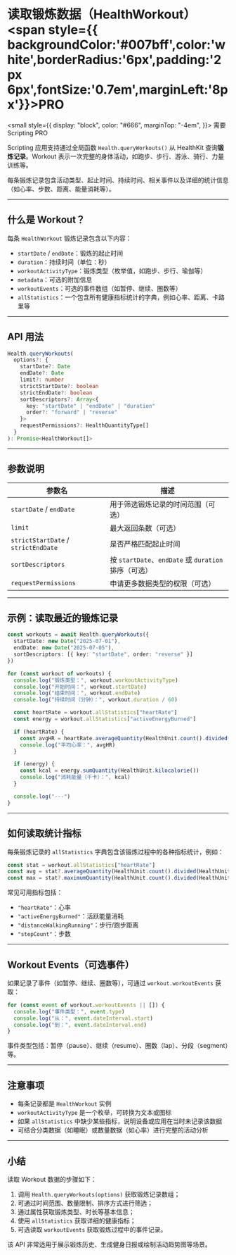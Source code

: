 # 读取锻炼数据（HealthWorkout） <span style={{ backgroundColor:'#007bff',color:'white',borderRadius:'6px',padding:'2px 6px',fontSize:'0.7em',marginLeft:'8px'}}>PRO</span>

<small
  style={{
    display: "block",
    color: "#666",
    marginTop: "-4em",
  }}>
  需要 Scripting PRO
</small>

Scripting 应用支持通过全局函数 `Health.queryWorkouts()` 从 HealthKit 查询**锻炼记录**。Workout 表示一次完整的身体活动，如跑步、步行、游泳、骑行、力量训练等。

每条锻炼记录包含活动类型、起止时间、持续时间、相关事件以及详细的统计信息（如心率、步数、距离、能量消耗等）。

---

## 什么是 Workout？

每条 `HealthWorkout` 锻炼记录包含以下内容：

* `startDate` / `endDate`：锻炼的起止时间
* `duration`：持续时间（单位：秒）
* `workoutActivityType`：锻炼类型（枚举值，如跑步、步行、瑜伽等）
* `metadata`：可选的附加信息
* `workoutEvents`：可选的事件数组（如暂停、继续、圈数等）
* `allStatistics`：一个包含所有健康指标统计的字典，例如心率、距离、卡路里等

---

## API 用法

```ts
Health.queryWorkouts(
  options?: {
    startDate?: Date
    endDate?: Date
    limit?: number
    strictStartDate?: boolean
    strictEndDate?: boolean
    sortDescriptors?: Array<{
      key: "startDate" | "endDate" | "duration"
      order?: "forward" | "reverse"
    }>
    requestPermissions?: HealthQuantityType[]
  }
): Promise<HealthWorkout[]>
```

---

## 参数说明

| 参数名                                 | 描述                                          |
| ----------------------------------- | ------------------------------------------- |
| `startDate` / `endDate`             | 用于筛选锻炼记录的时间范围（可选）                           |
| `limit`                             | 最大返回条数（可选）                                  |
| `strictStartDate` / `strictEndDate` | 是否严格匹配起止时间                                  |
| `sortDescriptors`                   | 按 `startDate`、`endDate` 或 `duration` 排序（可选） |
| `requestPermissions`                | 申请更多数据类型的权限（可选） |

---

## 示例：读取最近的锻炼记录

```ts
const workouts = await Health.queryWorkouts({
  startDate: new Date("2025-07-01"),
  endDate: new Date("2025-07-05"),
  sortDescriptors: [{ key: "startDate", order: "reverse" }]
})

for (const workout of workouts) {
  console.log("锻炼类型：", workout.workoutActivityType)
  console.log("开始时间：", workout.startDate)
  console.log("结束时间：", workout.endDate)
  console.log("持续时间（分钟）：", workout.duration / 60)

  const heartRate = workout.allStatistics["heartRate"]
  const energy = workout.allStatistics["activeEnergyBurned"]

  if (heartRate) {
    const avgHR = heartRate.averageQuantity(HealthUnit.count().divided(HealthUnit.minute()))
    console.log("平均心率：", avgHR)
  }

  if (energy) {
    const kcal = energy.sumQuantity(HealthUnit.kilocalorie())
    console.log("消耗能量（千卡）：", kcal)
  }

  console.log("---")
}
```

---

## 如何读取统计指标

每条锻炼记录的 `allStatistics` 字典包含该锻炼过程中的各种指标统计，例如：

```ts
const stat = workout.allStatistics["heartRate"]
const avg = stat?.averageQuantity(HealthUnit.count().divided(HealthUnit.minute()))
const max = stat?.maximumQuantity(HealthUnit.count().divided(HealthUnit.minute()))
```

常见可用指标包括：

* `"heartRate"`：心率
* `"activeEnergyBurned"`：活跃能量消耗
* `"distanceWalkingRunning"`：步行/跑步距离
* `"stepCount"`：步数

---

## Workout Events（可选事件）

如果记录了事件（如暂停、继续、圈数等），可通过 `workout.workoutEvents` 获取：

```ts
for (const event of workout.workoutEvents || []) {
  console.log("事件类型：", event.type)
  console.log("从：", event.dateInterval.start)
  console.log("到：", event.dateInterval.end)
}
```

事件类型包括：暂停（pause）、继续（resume）、圈数（lap）、分段（segment）等。

---

## 注意事项

* 每条记录都是 `HealthWorkout` 实例
* `workoutActivityType` 是一个枚举，可转换为文本或图标
* 如果 `allStatistics` 中缺少某些指标，说明设备或应用在当时未记录该数据
* 可结合分类数据（如睡眠）或数量数据（如心率）进行完整的活动分析

---

## 小结

读取 Workout 数据的步骤如下：

1. 调用 `Health.queryWorkouts(options)` 获取锻炼记录数组；
2. 可通过时间范围、数量限制、排序方式进行筛选；
3. 通过属性获取锻炼类型、时长等基本信息；
4. 使用 `allStatistics` 获取详细的健康指标；
5. 可选读取 `workoutEvents` 获取锻炼过程中的事件记录。

该 API 非常适用于展示锻炼历史、生成健身日报或绘制活动趋势图等场景。
